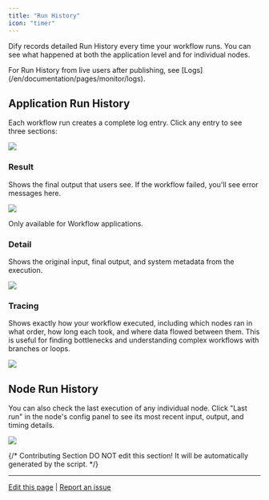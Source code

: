 ```yaml
---
title: "Run History"
icon: "timer"
---
```


Dify records detailed Run History every time your workflow runs. You can see what happened at both the application level and for individual nodes.

<Info>
For Run History from live users after publishing, see [Logs](/en/documentation/pages/monitor/logs).
</Info>

## Application Run History

Each workflow run creates a complete log entry. Click any entry to see three sections:

![](https://assets-docs.dify.ai/2025/04/08a885858cfa6e8863faac891a5be319.png)

### Result

Shows the final output that users see. If the workflow failed, you'll see error messages here.

![](https://assets-docs.dify.ai/2025/06/22856751d278ffad99d0533d2d96e125.png)

<Warning>
Only available for Workflow applications.
</Warning>

### Detail

Shows the original input, final output, and system metadata from the execution.

![](https://assets-docs.dify.ai/2025/06/882b783cd843ab666f5bc3c06f78521d.png)

### Tracing

Shows exactly how your workflow executed, including which nodes ran in what order, how long each took, and where data flowed between them. This is useful for finding bottlenecks and understanding complex workflows with branches or loops.

![](https://assets-docs.dify.ai/2025/06/9e614ac01b1f6e0aeadda78c91ce93b7.png)

## Node Run History

You can also check the last execution of any individual node. Click "Last run" in the node's config panel to see its most recent input, output, and timing details.

![](https://assets-docs.dify.ai/2025/06/9c6e57236d85f426a930424863042d7d.png)

{/*
Contributing Section
DO NOT edit this section!
It will be automatically generated by the script.
*/}

---

[Edit this page](https://github.com/langgenius/dify-docs/edit/main/en/documentation/pages/debug/history-and-logs.mdx) | [Report an issue](https://github.com/langgenius/dify-docs/issues/new?template=docs.yml)

